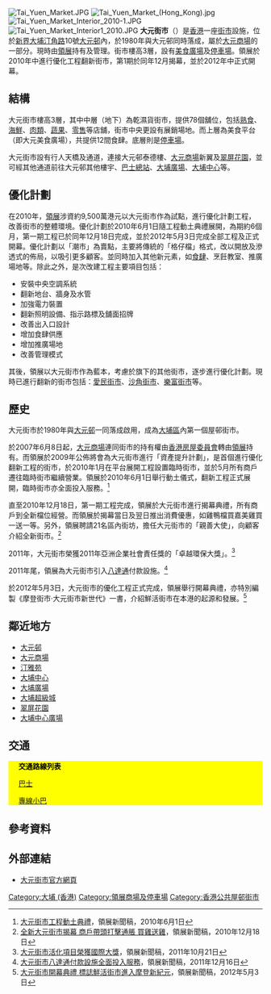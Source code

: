 [[File:Tai_Yuen_Market.JPG|thumb]]
[[File:Tai_Yuen_Market_(Hong_Kong).jpg|thumb]]
[[File:Tai_Yuen_Market_Interior_2010-1.JPG|thumb]]
[[File:Tai_Yuen_Market_Interior1_2010.JPG|thumb]]
'''大元街市'''（{{lang-en|'''Tai Yuen Market'''}}）是[[香港|香港]]一座[[街市|街市]]設施，位於[[新界|新界]][[大埔_(香港)|大埔]][[汀角路|汀角路]]10號[[大元邨|大元邨]]內，於1980年與大元邨同時落成，屬於[[大元商場|大元商場]]的一部分。現時由[[領展|領展]]持有及管理。街市樓高3層，設有[[美食廣場|美食廣場]]及[[停車場|停車場]]。領展於2010年中進行優化工程翻新街市，第1期於同年12月揭幕，並於2012年中正式開幕。

==結構==
大元街市樓高3層，其中中層（地下）為乾濕貨街市，提供78個舖位，包括[[熟食|熟食]]、[[海鮮|海鮮]]、[[肉類|肉類]]、[[蔬菜|蔬]][[生果|果]]、[[零售|零售]]等店舖，街市中央更設有展銷場地。而上層為美食平台（即大元美食廣場），共提供12間食肆。底層則是[[停車場|停車場]]。

大元街市設有行人天橋及通道，連接大元邨泰德樓、[[大元商場|大元商場]]新翼及[[翠屏花園|翠屏花園]]，並可經其他通道前往大元邨其他樓宇、[[大埔中心巴士總站|巴士總站]]、[[大埔廣場|大埔廣場]]、[[大埔中心|大埔中心]]等。

==優化計劃==
在2010年，[[領展|領展]]涉資約9,500萬港元以大元街市作為試點，進行優化計劃工程，改善街市的整體環境。優化計劃於2010年6月1日隨工程動土典禮展開，為期約6個月，第一期工程已於同年12月18日完成，並於2012年5月3日完成全部工程及正式開幕。優化計劃以「潮市」為賣點，主要將傳統的「格仔檔」格式，改以開放及滲透式的佈局，以吸引更多顧客。並同時加入其他新元素，如[[食肆|食肆]]、烹飪教室、推廣場地等。除此之外，是次改建工程主要項目包括：

*安裝中央空調系統
*翻新地台、牆身及水管
*加強電力裝置
*翻新照明設備、指示路標及舖面招牌
*改善出入口設計
*增加食肆供應
*增加推廣場地
*改善管理模式

其後，領展以大元街市作為藍本，考慮於旗下的其他街市，逐步進行優化計劃。現時已進行翻新的街市包括：[[愛民邨#愛民街市|愛民街市]]、[[沙角街市|沙角街市]]、[[樂富街市|樂富街市]]等。

==歷史==
大元街市於1980年與[[大元邨|大元邨]]一同落成啟用，成為[[大埔區|大埔區]]內第一個屋邨街市。

於2007年6月8日起，[[大元商場|大元商場]]連同街市的持有權由[[香港房屋委員會|香港房屋委員會]]轉由[[領展|領展]]持有。而領展於2009年公佈將會為大元街市進行「資產提升計劃」，是首個進行優化翻新工程的街市，於2010年1月在平台展開工程設置臨時街市，並於5月所有商戶遷往臨時街市繼續營業。領展於2010年6月1日舉行動土儀式，翻新工程正式展開，臨時街市亦全面投入服務。<ref>[http://www.thelinkreit.com/TC/news/Pages/Press-Release-946.aspx 大元街市工程動土典禮]{{Dead link|date=2020年1月 |bot=InternetArchiveBot |fix-attempted=yes }}，領展新聞稿，2010年6月1日</ref>

直至2010年12月18日，第一期工程完成，領展於大元街市進行揭幕典禮，所有商戶到全新檔位經營。而領展於揭幕當日及翌日推出消費優惠，如雞鴨檔買嘉美雞買一送一等。另外，領展聘請21名區內街坊，擔任大元街市的「親善大使」，向顧客介紹全新街市。<ref>[http://www.thelinkreit.com/TC/news/Pages/Press-Release-997.aspx 全新大元街市揭幕 商戶帶頭打擊通脹 買雞送雞]{{Dead link|date=2020年1月 |bot=InternetArchiveBot |fix-attempted=yes }}，領展新聞稿，2010年12月18日</ref>

2011年，大元街市榮獲2011年亞洲企業社會責任獎的「卓越環保大獎」。<ref>[http://www.thelinkreit.com/TC/news/Pages/20111021_press.aspx 大元街市活化項目榮獲國際大獎]{{Dead link|date=2020年1月 |bot=InternetArchiveBot |fix-attempted=yes }}，領展新聞稿，2011年10月21日</ref>

2011年尾，領展為大元街市引入[[八達通|八達通]]付款設施。<ref>[http://www.thelinkreit.com/TC/news/Pages/20111216.aspx 大元街市八達通付款設施全面投入服務]{{Dead link|date=2020年1月 |bot=InternetArchiveBot |fix-attempted=yes }}，領展新聞稿，2011年12月16日</ref>

於2012年5月3日，大元街市的優化工程正式完成，領展舉行開幕典禮，亦特別編製《摩登街市·大元街市新世代》一書，介紹鮮活街市在本港的起源和發展。<ref>[http://www.thelinkreit.com/TC/news/Pages/20120503_press.aspx 大元街市開幕典禮 標誌鮮活街市進入摩登新紀元]{{Dead link|date=2020年1月 |bot=InternetArchiveBot |fix-attempted=yes }}，領展新聞稿，2012年5月3日</ref>

==鄰近地方==
*[[大元邨|大元邨]]
*[[大元商場|大元商場]]
*[[汀雅苑|汀雅苑]]
*[[大埔中心|大埔中心]]
*[[大埔廣場|大埔廣場]]
*[[大埔超級城|大埔超級城]]
*[[翠屏花園|翠屏花園]]
*[[大埔中心廣場|大埔中心廣場]]

==交通==
<div class="NavFrame collapsed" style="color: black; background-color: yellow; margin: 0 auto; padding: 0 10px; text-align: left;"><div class="NavHead" style="background-color: yellow; margin: 0 auto; padding: 0 10px; font-weight:normal;">'''交通路線列表'''</div><div class="NavContent" style="background-color: yellow; margin: 0 auto; padding: 0 10px;">
;[[香港巴士|巴士]]
{{九龍新界巴士簡單列表|64K|71B|71K|72X|73X|74X|75K|75X|271|272P}}{{過海隧道巴士簡單列表|307|307P}}{{大嶼山巴士簡單列表|E41}}{{港鐵巴士簡單列表|K12|K14}}
;[[香港小巴|專線小巴]]
{{新界專線小巴簡單列表|20A|20B|20C|21A}}
</div></div>

==參考資料==
{{reflist}}

==外部連結==
*[http://www.taiyuenmarket.com/ 大元街市官方網頁]

[[Category:大埔_(香港)|Category:大埔 (香港)]]
[[Category:領展商場及停車場|Category:領展商場及停車場]]
[[Category:香港公共屋邨街市|Category:香港公共屋邨街市]]